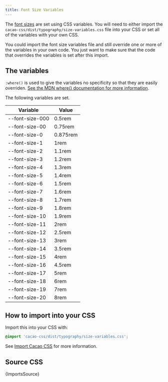 ```yaml
---
title: Font Size Variables
---
```


The [font sizes](/styles/typography/size) are set using CSS variables. You will need to either import the `cacao-css/dist/typography/size-variables.css` file into your CSS or set all of the variables with your own CSS.

You could import the font size variables file and still override one or more of the variables in your own code. You just want to make sure that the code that overrides the variables is set after this import.


## The variables

`:where()` is used to give the variables no specificity so that they are easily overriden. [See the MDN where() documentation for more information](https://developer.mozilla.org/en-US/docs/Web/CSS/:where).

The following variables are set.

| Variable | Value |
|----------|-------|
| --font-size-000 | 0.5rem |
| --font-size-00 | 0.75rem |
| --font-size-0 | 0.875rem |
| --font-size-1 | 1rem |
| --font-size-2 | 1.1rem |
| --font-size-3 | 1.2rem |
| --font-size-4 | 1.3rem |
| --font-size-5 | 1.4rem |
| --font-size-6 | 1.5rem |
| --font-size-7 | 1.6rem |
| --font-size-8 | 1.7rem |
| --font-size-9 | 1.8rem |
| --font-size-10 | 1.9rem |
| --font-size-11 | 2rem |
| --font-size-12 | 2.5rem |
| --font-size-13 | 3rem |
| --font-size-14 | 3.5rem |
| --font-size-15 | 4rem |
| --font-size-16 | 4.5rem |
| --font-size-17 | 5rem |
| --font-size-18 | 6rem |
| --font-size-19 | 7rem |
| --font-size-20 | 8rem |

## How to import into your CSS

Import this into your CSS with:

```css
@import 'cacao-css/dist/typography/size-variables.css';
```

See [Import Cacao CSS](/import) for more information.

## Source CSS

<!-- markdownlint-disable -->

<CodeBlock language="css" title="typography/size-variables.css">{ImportsSource}</CodeBlock>
